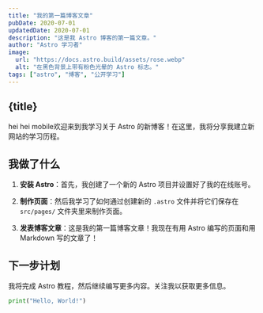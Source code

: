 ```yaml
---
title: "我的第一篇博客文章"
pubDate: 2020-07-01
updatedDate: 2020-07-01
description: "这是我 Astro 博客的第一篇文章。"
author: "Astro 学习者"
image:
  url: "https://docs.astro.build/assets/rose.webp"
  alt: "在黑色背景上带有粉色光晕的 Astro 标志。"
tags: ["astro", "博客", "公开学习"]
---
```



## {title}

hei hei mobile欢迎来到我学习关于 Astro 的新博客！在这里，我将分享我建立新网站的学习历程。

## 我做了什么

1. **安装 Astro**：首先，我创建了一个新的 Astro 项目并设置好了我的在线账号。

2. **制作页面**：然后我学习了如何通过创建新的 `.astro` 文件并将它们保存在 `src/pages/` 文件夹里来制作页面。

3. **发表博客文章**：这是我的第一篇博客文章！我现在有用 Astro 编写的页面和用 Markdown 写的文章了！

## 下一步计划

我将完成 Astro 教程，然后继续编写更多内容。关注我以获取更多信息。

```python
print("Hello, World!")
```
